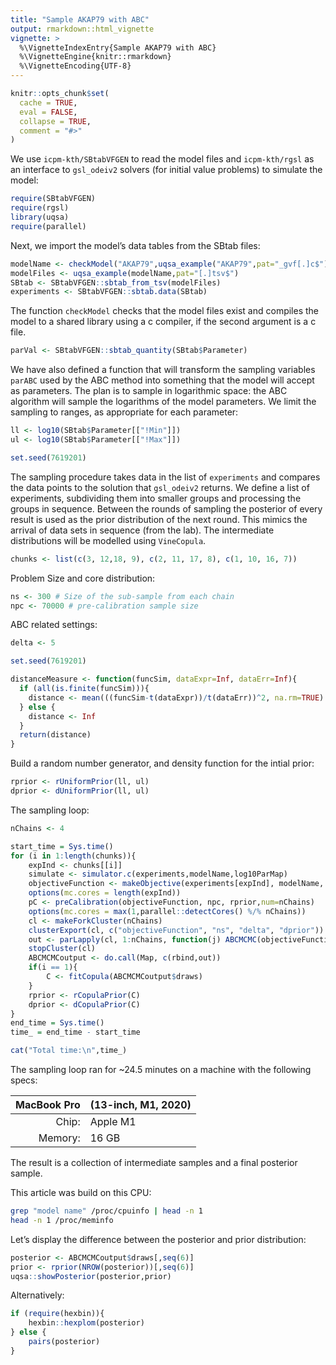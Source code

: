 ```yaml
---
title: "Sample AKAP79 with ABC"
output: rmarkdown::html_vignette
vignette: >
  %\VignetteIndexEntry{Sample AKAP79 with ABC}
  %\VignetteEngine{knitr::rmarkdown}
  %\VignetteEncoding{UTF-8}
---
```


```r
knitr::opts_chunk$set(
  cache = TRUE,
  eval = FALSE,
  collapse = TRUE,
  comment = "#>"
)
```

We use `icpm-kth/SBtabVFGEN` to read the model files and `icpm-kth/rgsl` as an
interface to `gsl_odeiv2` solvers (for initial value problems) to simulate the model:

```r
require(SBtabVFGEN)
require(rgsl)
library(uqsa)
require(parallel)
```

Next, we import the model's data tables from the SBtab files:

```r
modelName <- checkModel("AKAP79",uqsa_example("AKAP79",pat="_gvf[.]c$"))
modelFiles <- uqsa_example(modelName,pat="[.]tsv$")
SBtab <- SBtabVFGEN::sbtab_from_tsv(modelFiles)
experiments <- SBtabVFGEN::sbtab.data(SBtab)
```

The function `checkModel` checks that the model files exist and
compiles the model to a shared library using a c compiler, if the
second argument is a c file.

```r
parVal <- SBtabVFGEN::sbtab_quantity(SBtab$Parameter)
```

We have also defined a function that will transform the sampling
variables `parABC` used by the ABC method into something that the
model will accept as parameters. The plan is to sample in logarithmic
space: the ABC algorithm will sample the logarithms of the model
parameters. We limit the sampling to ranges, as appropriate for each
parameter:

```r
ll <- log10(SBtab$Parameter[["!Min"]])
ul <- log10(SBtab$Parameter[["!Max"]])

set.seed(7619201)
```

The sampling procedure takes data in the list of `experiments` and
compares the data points to the solution that `gsl_odeiv2` returns. We
define a list of experiments, subdividing them into smaller groups and
processing the groups in sequence. Between the rounds of sampling the
posterior of every result is used as the prior distribution of the
next round. This mimics the arrival of data sets in sequence (from the
lab). The intermediate distributions will be modelled using
`VineCopula`.

```r
chunks <- list(c(3, 12,18, 9), c(2, 11, 17, 8), c(1, 10, 16, 7))
```

Problem Size and core distribution:

```r
ns <- 300 # Size of the sub-sample from each chain
npc <- 70000 # pre-calibration sample size
```

ABC related settings:

```r
delta <- 5

set.seed(7619201)

distanceMeasure <- function(funcSim, dataExpr=Inf, dataErr=Inf){
  if (all(is.finite(funcSim))){
    distance <- mean(((funcSim-t(dataExpr))/t(dataErr))^2, na.rm=TRUE)
  } else {
    distance <- Inf
  }
  return(distance)
}
```

Build a random number generator, and density function for the intial prior:
```r
rprior <- rUniformPrior(ll, ul)
dprior <- dUniformPrior(ll, ul)
```

The sampling loop:

```r
nChains <- 4

start_time = Sys.time()
for (i in 1:length(chunks)){
	expInd <- chunks[[i]]
	simulate <- simulator.c(experiments,modelName,log10ParMap)
	objectiveFunction <- makeObjective(experiments[expInd], modelName, distanceMeasure, log10ParMap, simulate)
	options(mc.cores = length(expInd))
	pC <- preCalibration(objectiveFunction, npc, rprior,num=nChains)
	options(mc.cores = max(1,parallel::detectCores() %/% nChains))
	cl <- makeForkCluster(nChains)
	clusterExport(cl, c("objectiveFunction", "ns", "delta", "dprior"))
	out <- parLapply(cl, 1:nChains, function(j) ABCMCMC(objectiveFunction, pC$startPar[,j], ns, pC$Sigma, delta, dprior))
	stopCluster(cl)
	ABCMCMCoutput <- do.call(Map, c(rbind,out))
	if(i == 1){
		C <- fitCopula(ABCMCMCoutput$draws)
	}
	rprior <- rCopulaPrior(C)
	dprior <- dCopulaPrior(C)
}
end_time = Sys.time()
time_ = end_time - start_time

cat("Total time:\n",time_)
```

The sampling loop ran for ~24.5 minutes on a machine with the following specs:

| MacBook Pro | (13-inch, M1, 2020) |
|------------:|:--------------------|
|       Chip: | Apple M1            |
|     Memory: | 16 GB               |

The result is a collection of intermediate samples and a final posterior sample.

This article was build on this CPU:

```sh
grep "model name" /proc/cpuinfo | head -n 1
head -n 1 /proc/meminfo
```

Let's display the difference between the posterior and prior distribution:

```r
posterior <- ABCMCMCoutput$draws[,seq(6)]
prior <- rprior(NROW(posterior))[,seq(6)]
uqsa::showPosterior(posterior,prior)
```

Alternatively:

```r
if (require(hexbin)){
    hexbin::hexplom(posterior)
} else {
    pairs(posterior)
}
```
